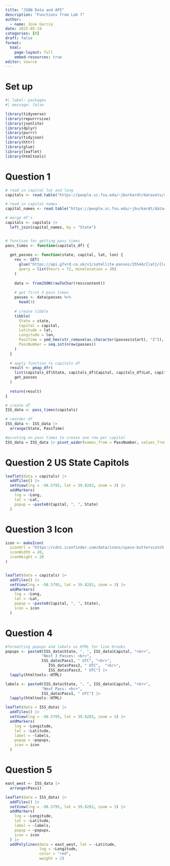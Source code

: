 ```yaml
---
title: "JSON Data and API"
description: "Functions from Lab 7"
author:
  - name: Jose Garcia
date: 2025-05-19
categories: [R]
draft: false
format:
  html:
    page-layout: full
    embed-resources: true
editor: source
---
```


# Set up

```r
#| label: packages
#| message: false

library(tidyverse)
library(repurrrsive)
library(jsonlite)
library(dplyr)
library(purrr)
library(tidyjson)
library(httr)
library(glue)
library(leaflet)
library(htmltools)
```

# Question 1

```r
# read in capital lat and long
capitals <- read.table("https://people.sc.fsu.edu/~jburkardt/datasets/states/state_capitals_ll.txt", col.names = c("State", "Lat", "Long"))

# read in capital names
capital_names <- read.table("https://people.sc.fsu.edu/~jburkardt/datasets/states/state_capitals_name.txt", col.names = c("State", "Capital"))

# merge df's
capitals <- capitals |>
  left_join(capital_names, by = "State")


# function for getting pass times
pass_times <- function(capitals_df) {
  
  get_passes <- function(state, capital, lat, lon) {
    res <- GET(
      glue("https://api.g7vrd.co.uk/v1/satellite-passes/25544/{lat}/{lon}.json"),
      query = list(hours = 72, minelevation = 30)
    )
    
    data <- fromJSON(rawToChar(res$content))
    
    # get first 3 pass times
    passes <- data$passes %>%
      head(3)
    
    # create tibble 
    tibble(
      State = state,
      Capital = capital,
      Latitude = lat,
      Longitude = lon,
      PassTime = ymd_hms(str_remove(as.character(passes$start), "Z")),
      PassNumber = seq.int(nrow(passes))
    )
  }
  
  # apply function to capitals df
  result <- pmap_dfr(
    list(capitals_df$State, capitals_df$Capital, capitals_df$Lat, capitals_df$Long),
    get_passes
  )
  
  return(result)
}

# create df
ISS_data <- pass_times(capitals)

# reorder df
ISS_data <- ISS_data |>
  arrange(State, PassTime)

#pivoting on pass times to create one row per capital
ISS_data = ISS_data |> pivot_wider(names_from = PassNumber, values_from = PassTime, names_prefix = "Pass")
```

# Question 2 US State Capitols

```r
leaflet(data = capitals) |>
  addTiles() |>
  setView(lng = -98.5795, lat = 39.8283, zoom = 3) |>
  addMarkers(
    lng = ~Long,
    lat = ~Lat,
    popup = ~paste0(Capital, ", ", State)
  )
```

# Question 3 Icon

```r
icon <- makeIcon(
  iconUrl = "https://cdn1.iconfinder.com/data/icons/space-butterscotch-vol-2/256/Orbital_Station-1024.png",
  iconWidth = 20,
  iconHeight = 20
)


leaflet(data = capitals) |>
  addTiles() |>
  setView(lng = -98.5795, lat = 39.8283, zoom = 3) |>
  addMarkers(
    lng = ~Long,
    lat = ~Lat,
    popup = ~paste0(Capital, ", ", State),
    icon = icon
  )
```

# Question 4

```r

#formatting popups and labels as HTML for line breaks
popups <- paste0(ISS_data$State, ", ", ISS_data$Capital, "<br>",
                "Next 3 Passes: <br>",
                ISS_data$Pass1, " UTC", "<br>",
                   ISS_data$Pass2, " UTC",  "<br>",
                   ISS_data$Pass3, " UTC") |>
  lapply(htmltools::HTML)

labels <- paste0(ISS_data$State, ", ", ISS_data$Capital, "<br>",
                "Next Pass: <br>",
                ISS_data$Pass1, " UTC") |>
  lapply(htmltools::HTML)

leaflet(data = ISS_data) |>
  addTiles() |>
  setView(lng = -98.5795, lat = 39.8283, zoom = 3) |>
  addMarkers(
    lng = ~Longitude,
    lat = ~Latitude,
    label = ~labels,
    popup = ~popups,
    icon = icon
  ) 

```

# Question 5

```r

east_west <- ISS_data |>
  arrange(Pass1)

leaflet(data = ISS_data) |>
  addTiles() |>
  setView(lng = -98.5795, lat = 39.8283, zoom = 3) |>
  addMarkers(
    lng = ~Longitude,
    lat = ~Latitude,
    label = ~labels,
    popup = ~popups,
    icon = icon
  ) |>
  addPolylines(data = east_west, lat = ~Latitude,
               lng = ~Longitude,
               color = "red",
               weight = 2)



```
